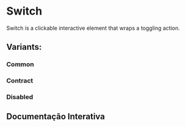 


<Meta of={SwitchStories} />

# Switch

<p>Switch is a clickable interactive element that wraps a toggling action.</p>

## Variants:

### Common

<Canvas of={SwitchStories.CommonEnabled} layout="centered" />
<Canvas of={SwitchStories.CommonNotEnabled} layout="centered" />

### Contract

<Canvas of={SwitchStories.ContractEnabled} layout="centered" />
<Canvas of={SwitchStories.ContractNotEnabled} layout="centered" />

### Disabled

<Canvas of={SwitchStories.CommonEnabledDisabled} layout="centered" />
<Canvas of={SwitchStories.CommonNotEnabledDisabled} layout="centered" />
<Canvas of={SwitchStories.ContractEnabledDisabled} layout="centered" />
<Canvas of={SwitchStories.ContractNotEnabledDisabled} layout="centered" />

## Documentação Interativa

<Primary />
<Controls include={["variant", "default", "disabled"]} />
